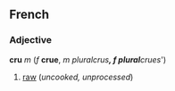 ==French==
===Adjective===
'''cru''' ''m'' (''f'' '''crue''', ''m plural''' '''crus''', ''f plural'' '''crues''')

#[[raw]] (''uncooked, unprocessed'')